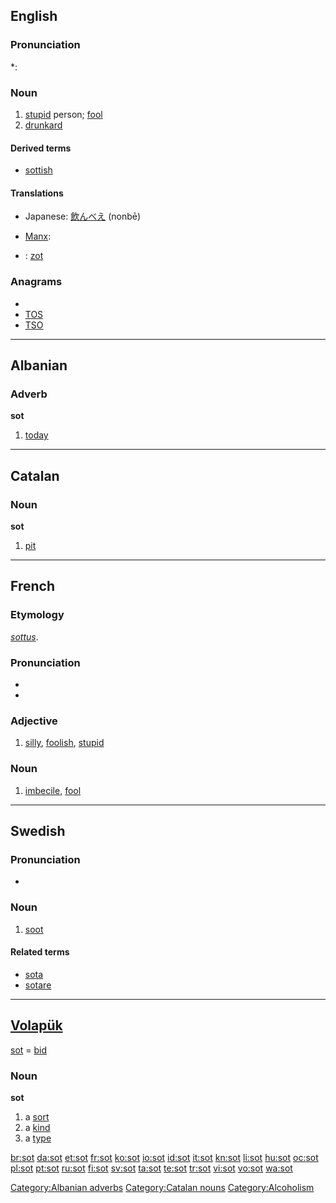 {{also|söt|søt|sốt|şot|soţ|soot}}
==English==

===Pronunciation===
*: {{rhymes|ɒt}}

===Noun===
{{en-noun}}

# [[stupid]] person; [[fool]]
# [[drunkard]]

====Derived terms====
*[[sottish]]

====Translations====
{{trans-top|stupid person; fool}}
{{trans-mid}}
{{trans-bottom}}

{{trans-top|drunkard}}
* Japanese: [[飲んべえ]] (nonbē)
{{trans-mid}}
* [[Manx]]: {{t|gv|kione meshtal|m}}
{{trans-bottom}}

{{checktrans-top}}
* {{ttbc|Dutch}}: [[zot]] {{m}}
{{trans-bottom}}

===Anagrams===
* {{alphagram|[[OST#English|OST]]}} 
* [[TOS#English|TOS]]
* [[TSO#English|TSO]]

----

==Albanian==

===Adverb===
'''sot'''

# [[today]]

[[Category:Albanian adverbs]]

----

==Catalan==

===Noun===
'''sot'''

# [[pit]]

[[Category:Catalan nouns]]

----

==French==

===Etymology===
{{etyl|ML.|fr}} ''[[sottus]]''.

===Pronunciation===
* {{audio|Fr-sot.ogg|audio}}
* {{IPA|/so/|lang=fr}}

===Adjective===
{{fr-adj|feminine=sotte}}

# [[silly]], [[foolish]], [[stupid]]

===Noun===
{{fr-noun|m}}

# [[imbecile]], [[fool]]

----

==Swedish==

===Pronunciation===
* {{audio|Sv-sot.ogg|Audio}}

===Noun===
{{infl|sv|noun}}
{{sv-noun-unc-irreg-n|2=sotet}}

# [[soot]]

====Related terms====
* [[sota]]
* [[sotare]]

----

==[[Volapük]]==
[[sot]] = [[bid]]

===Noun===
'''sot'''

# a [[sort]]
# a [[kind]]
# a [[type]]

[[Category:Alcoholism]]

[[br:sot]]
[[da:sot]]
[[et:sot]]
[[fr:sot]]
[[ko:sot]]
[[io:sot]]
[[id:sot]]
[[it:sot]]
[[kn:sot]]
[[li:sot]]
[[hu:sot]]
[[oc:sot]]
[[pl:sot]]
[[pt:sot]]
[[ru:sot]]
[[fi:sot]]
[[sv:sot]]
[[ta:sot]]
[[te:sot]]
[[tr:sot]]
[[vi:sot]]
[[vo:sot]]
[[wa:sot]]
